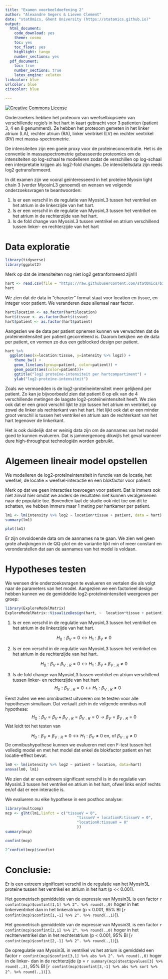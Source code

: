 ```yaml
---
title: "Examen voorbeeldoefening 2"
author: "Alexandre Segers & Lieven Clement"
date: "statOmics, Ghent University (https://statomics.github.io)"
output:
  html_document:
    code_download: yes
    theme: cosmo
    toc: yes
    toc_float: yes
    highlight: tango
    number_sections: yes
  pdf_document:
    toc: true
    number_sections: true
    latex_engine: xelatex
linkcolor: blue
urlcolor: blue
citecolor: blue

---
```


<a rel="license" href="https://creativecommons.org/licenses/by-nc-sa/4.0"><img alt="Creative Commons License" style="border-width:0" src="https://i.creativecommons.org/l/by-nc-sa/4.0/88x31.png" /></a>



Onderzoekers hebben het proteoom van weefselbiopsieën van verschillende regio's in het hart in kaart gebracht voor 3 patienten (patient 3, 4 en 8 genummerd). Ze hebben het proteoom gemeten in het linker atrium (LA), rechter atrium (RA), linker ventrikel (LV) en rechter ventrikel (RV) met massa-spectrometrie. 

De intensiteiten  zijn een goeie proxy voor de proteineconcentratie. Het is de conventie in massaspectrometrie gebasseerde proteomics om de intensiteiten op log-schaal te modelleren zodat de verschillen op log-schaal een interpretatie krijgen als log2-fold changes. De intensiteitsdata zijn reeds log2 getransformeerd.  

In dit examen zijn we vooral geïnteresseerd in het proteïne Myosin light chain 3 (verder MyosinL3 genoemd) en wensen we volgende onderzoeksvragen te beantwoorden: 

1. Is er een verschil in de regulatie van MyosinL3 tussen  het ventrikel en het atrium in de linkerzijde van het hart.
2. Is er een verschil in de regulatie van MyosinL3 tussen  het ventrikel en het atrium in de rechterzijde van het hart.
3. Is de fold change van MyosinL3 tussen  ventrikel en atrium verschillend tussen linker- en rechterzijde van het hart

# Data exploratie
```r
library(tidyverse)
library(ggplot2)
```

Merk op dat de intensiteiten nog niet log2 getranformeerd zijn!!! 

```r
hart <- read.csv(file = "https://raw.githubusercontent.com/statOmics/biostatistics21/master/hearthproteine.csv")
hart
```

We zien dat de data in "character" format staat voor location en tissue, en integer voor patient. We veranderen deze allemaal naar factor. 

```r
hart$location <- as.factor(hart$location)
hart$tissue <- as.factor(hart$tissue)
hart$patient <- as.factor(hart$patient)
```

Aangezien we de data per patient opnemen kunnen we verwachten dat de proteïneintensiteit per patient gecorreleerd is. Daarom bekijken we de data per patient, en vormen zo dus een geblocked design per patient.

```r
hart %>% 
  ggplot(aes(x=location:tissue, y=intensity %>% log2)) +
    theme_bw() +
    geom_line(aes(group=patient, color=patient)) +
    geom_point(aes(color=patient))+
    ggtitle("log2 proteïne-intensiteit per hartcompartiment") +
    ylab("log2-proteïne-intensiteit") 
```

Zoals we vermoedden is de log2-proteïneintensiteit meer gelijkend per patient. Zo kan je bijvoorbeeld zien dat patient 8 op elk van de 4 verschillende metingen de laagste log2-proteïneintensiteit heeft. We zien ook dat er een groot verschil lijkt te zijn tussen het atrium en ventrikel, op zowel de linker als rechterkant van het hart. Het lijkt ook dat er een minder groot verschil is tussen het ventrikel en atrium aan de rechterkant van het hart tegenover de linkerkant. 

Het is ook duidelijk dat er weinig data zijn om de aannames van het model goed te kunnen evalueren. Dat is jammergenoeg dikwijls het geval wanneer dure high-throughput technologiën worden gebruikt.

# Algemeen lineair model opstellen

We modelleren de log2-proteïneintensiteit in functie van de locatie, het weefsel, de locatie $\times$ weefsel-interactie en een blokfactor voor patient. 

Merk op dat we geen interacties toevoegen voor patient. 
Dat is immers ook niet zinvol hier omdat we anders de resultaten niet kunnen veralgemenen naar de populatie toe. 
Bovendien laat de studie ook niet toe om dit te schatten, we hebben immers maar 1 meting per hartkamer per patient. 

```r
lm1 <- lm(intensity %>% log2 ~ location*tissue + patient, data = hart)
summary(lm1)
```


```r
plot(lm1)
```

Er zijn onvoldoende data om de aannames na te gaan. We zien wel geen grote afwijkingen in de QQ-plot en de variantie lijkt min of meer constant en veronderstellen dat aan de aannames van het model is voldaan. 

# Hypotheses testen

We wensen drie onderzoeksvragen te evalueren en vertalen die als volgt naar de parameters van het model.
Aangezien we een factorieel design hebben kunnen we de gemiddelde log2-proteïneintensiteit weergeven per groep:

```r
library(ExploreModelMatrix)
ExploreModelMatrix::VisualizeDesign(hart, ~  location*tissue + patient)$plotlist
```

1. Is er een verschil in de regulatie van MyosinL3 tussen  het ventrikel en het atrium in de linkerzijde van het hart.

$$ H_0: \beta_V = 0 \leftrightarrow H_1: \beta_V \neq 0 $$

2. Is er een verschil in de regulatie van MyosinL3 tussen  het ventrikel en het atrium in de rechterzijde van het hart.

$$ H_0: \beta_V + \beta_{V:R}= 0 \leftrightarrow H_1: \beta_V  + \beta_{V:R} \neq 0 $$

3. Is de fold change van MyosinL3 tussen  ventrikel en atrium verschillend tussen linker- en rechterzijde van het hart
$$ H_0: \beta_{V:R}= 0 \leftrightarrow H_1: \beta_{V:R} \neq 0 $$

Eerst zullen we een omnibustest uitvoeren om te testen voor alle hypothesen simultaan. Dat vertaalt zich in de volgende omnibus null hypothese: 
$$ H_0: \beta_V = \beta_V+\beta_{V:R} = \beta_{V:R} = 0 \rightarrow \beta_V = \beta_{V:R} = 0$$
Wat leidt tot het testen van

$$ H_0: \beta_V = \beta_{V:R} = 0 \leftrightarrow H_1: \beta_V \neq 0 \text{ en, of } \beta_{V:R} \neq 0 $$
De omnibushypothese kunnen we evalueren met een F-test tussen het volledig model en met het model dat enkel de blokfactor patient en het locatie-effect bevat.

```r
lm0 <- lm(intensity %>% log2 ~ patient + location, data=hart)
anova(lm0, lm1)
```

We zien dat er een extreem significant verschil is in de regulatie van MyosinL3 tussen het ventrikel en atrium in het hart, ofwel links en/of rechts en/of dat er een interactie is. 

We evalueren nu elke hypothese in een posthoc analyse: 

```r
library(multcomp)
mcp <- glht(lm1,linfct = c("tissueV = 0", 
                                "tissueV + locationR:tissueV = 0",
                                "locationR:tissueV = 0"
                                ))
summary(mcp)

```

```r
confint(mcp)
```

```r
2^confint(mcp)$confint
```


# Conclusie:

Er is een extreem significant verschil in de regulatie van het Myosin3L proteine tussen het ventrikel en atrium in het hart (p << 0.001).

Het geometrisch gemiddelde van de expressie van Myosin3L is een factor `r confint(mcp)$confint[1,1] %>% 2^. %>% round(.,0)` hoger in het linkerventrikel dan in het linkeratrium (p < 0.001, 95% BI [`r confint(mcp)$confint[1,-1] %>% 2^. %>% round(.,1)`]). 

Het geometrisch gemiddelde van de expressie van  Myosin3L is een factor `r confint(mcp)$confint[2,1] %>% 2^. %>% round(.,0)` hoger in het rechterventrikel dan in het rechteratrium (p < 0.001, 95% BI [`r confint(mcp)$confint[2,-1] %>% 2^. %>% round(.,1)`]). 

De opregulatie van Myosin3L in ventrikel vs het atrium is gemiddeld een factor `r confint(mcp)$confint[3,1] %>% abs %>% 2^. %>% round(.,0)` hoger in de linker- dan in de rechterzijde (p = `r summary(mcp)$test$pvalues[3] %>% round(.,3)`, 95% BI [`r confint(mcp)$confint[3,-1] %>% abs %>% sort %>%  2^. %>% round(.,1)`] ). 
